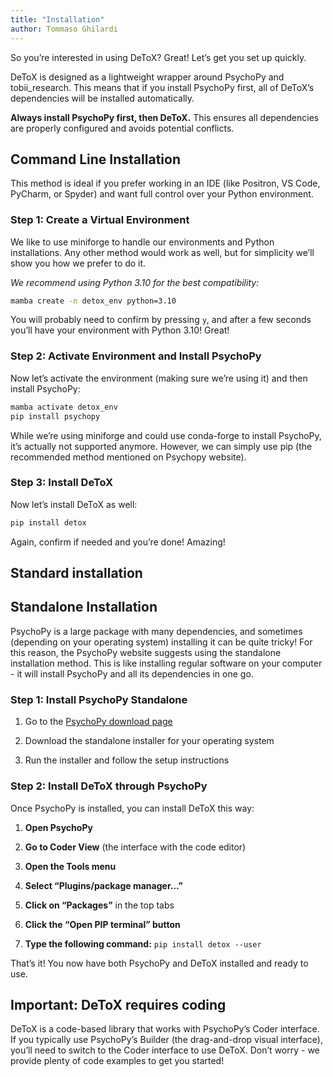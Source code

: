 ```yaml
---
title: "Installation"
author: Tommaso Ghilardi
---
```


So you're interested in using DeToX? Great! Let's get you set up quickly.

DeToX is designed as a lightweight wrapper around PsychoPy and tobii_research. This means that if you install PsychoPy first, all of DeToX's dependencies will be installed automatically.

::: callout-tip
**Always install PsychoPy first, then DeToX.** This ensures all dependencies are properly configured and avoids potential conflicts.
:::

## Command Line Installation

This method is ideal if you prefer working in an IDE (like Positron, VS Code, PyCharm, or Spyder) and want full control over your Python environment.

### Step 1: Create a Virtual Environment

We like to use miniforge to handle our environments and Python installations. Any other method would work as well, but for simplicity we'll show you how we prefer to do it.

*We recommend using Python 3.10 for the best compatibility:*

``` bash
mamba create -n detox_env python=3.10
```

You will probably need to confirm by pressing `y`, and after a few seconds you'll have your environment with Python 3.10! Great!

### Step 2: Activate Environment and Install PsychoPy

Now let's activate the environment (making sure we're using it) and then install PsychoPy:

``` bash
mamba activate detox_env
pip install psychopy
```

::: callout-caution
While we're using miniforge and could use conda-forge to install PsychoPy, it's actually not supported anymore. However, we can simply use pip (the recommended method mentioned on Psychopy website).
:::

### Step 3: Install DeToX

Now let's install DeToX as well:

``` bash
pip install detox
```

Again, confirm if needed and you're done! Amazing!

## Standard installation

## Standalone Installation

PsychoPy is a large package with many dependencies, and sometimes (depending on your operating system) installing it can be quite tricky! For this reason, the PsychoPy website suggests using the standalone installation method. This is like installing regular software on your computer - it will install PsychoPy and all its dependencies in one go.

### Step 1: Install PsychoPy Standalone

1.  Go to the [PsychoPy download page](https://www.psychopy.org/download.html)

2.  Download the standalone installer for your operating system

3.  Run the installer and follow the setup instructions

### Step 2: Install DeToX through PsychoPy

Once PsychoPy is installed, you can install DeToX this way:

1.  **Open PsychoPy**

2.  **Go to Coder View** (the interface with the code editor)

3.  **Open the Tools menu**

4.  **Select "Plugins/package manager..."**

5.  **Click on "Packages"** in the top tabs

6.  **Click the "Open PIP terminal" button**

7.  **Type the following command:** `pip install detox --user`

That's it! You now have both PsychoPy and DeToX installed and ready to use.

::: callout-warning
## Important: DeToX requires coding

DeToX is a code-based library that works with PsychoPy's Coder interface. If you typically use PsychoPy's Builder (the drag-and-drop visual interface), you'll need to switch to the Coder interface to use DeToX. Don't worry - we provide plenty of code examples to get you started!
:::